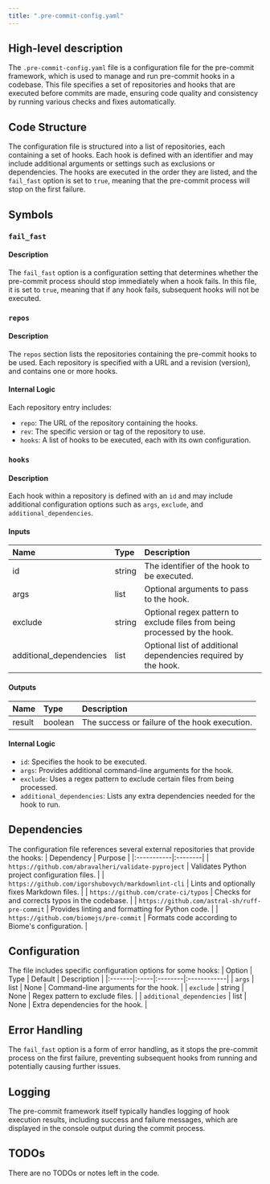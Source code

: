```yaml
---
title: ".pre-commit-config.yaml"
---
```


## High-level description

The `.pre-commit-config.yaml` file is a configuration file for the pre-commit framework, which is used to manage and run pre-commit hooks in a codebase. This file specifies a set of repositories and hooks that are executed before commits are made, ensuring code quality and consistency by running various checks and fixes automatically.

## Code Structure

The configuration file is structured into a list of repositories, each containing a set of hooks. Each hook is defined with an identifier and may include additional arguments or settings such as exclusions or dependencies. The hooks are executed in the order they are listed, and the `fail_fast` option is set to `true`, meaning that the pre-commit process will stop on the first failure.

## Symbols

### `fail_fast`
#### Description
The `fail_fast` option is a configuration setting that determines whether the pre-commit process should stop immediately when a hook fails. In this file, it is set to `true`, meaning that if any hook fails, subsequent hooks will not be executed.

### `repos`
#### Description
The `repos` section lists the repositories containing the pre-commit hooks to be used. Each repository is specified with a URL and a revision (version), and contains one or more hooks.

#### Internal Logic
Each repository entry includes:
- `repo`: The URL of the repository containing the hooks.
- `rev`: The specific version or tag of the repository to use.
- `hooks`: A list of hooks to be executed, each with its own configuration.

### `hooks`
#### Description
Each hook within a repository is defined with an `id` and may include additional configuration options such as `args`, `exclude`, and `additional_dependencies`.

#### Inputs
| Name | Type | Description |
|:-----|:-----|:------------|
| id | string | The identifier of the hook to be executed. |
| args | list | Optional arguments to pass to the hook. |
| exclude | string | Optional regex pattern to exclude files from being processed by the hook. |
| additional_dependencies | list | Optional list of additional dependencies required by the hook. |

#### Outputs
| Name | Type | Description |
|:-----|:-----|:------------|
| result | boolean | The success or failure of the hook execution. |

#### Internal Logic
- `id`: Specifies the hook to be executed.
- `args`: Provides additional command-line arguments for the hook.
- `exclude`: Uses a regex pattern to exclude certain files from being processed.
- `additional_dependencies`: Lists any extra dependencies needed for the hook to run.

## Dependencies

The configuration file references several external repositories that provide the hooks:
| Dependency | Purpose |
|:-----------|:--------|
| `https://github.com/abravalheri/validate-pyproject` | Validates Python project configuration files. |
| `https://github.com/igorshubovych/markdownlint-cli` | Lints and optionally fixes Markdown files. |
| `https://github.com/crate-ci/typos` | Checks for and corrects typos in the codebase. |
| `https://github.com/astral-sh/ruff-pre-commit` | Provides linting and formatting for Python code. |
| `https://github.com/biomejs/pre-commit` | Formats code according to Biome's configuration. |

## Configuration

The file includes specific configuration options for some hooks:
| Option | Type | Default | Description |
|:-------|:-----|:--------|:------------|
| `args` | list | None | Command-line arguments for the hook. |
| `exclude` | string | None | Regex pattern to exclude files. |
| `additional_dependencies` | list | None | Extra dependencies for the hook. |

## Error Handling

The `fail_fast` option is a form of error handling, as it stops the pre-commit process on the first failure, preventing subsequent hooks from running and potentially causing further issues.

## Logging

The pre-commit framework itself typically handles logging of hook execution results, including success and failure messages, which are displayed in the console output during the commit process.

## TODOs

There are no TODOs or notes left in the code.